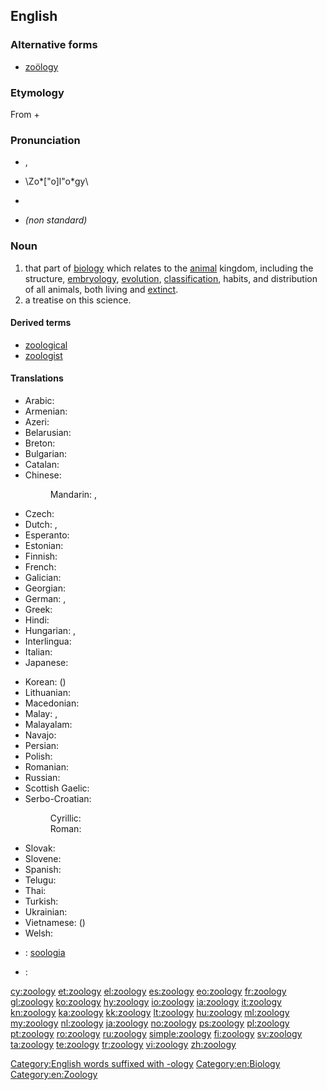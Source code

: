 ==English==
{{wikipedia}}

===Alternative forms===
* [[zoölogy]]

===Etymology===
From {{etyl|grc|en}} {{term|ζῷον||tr=zōon|lang=grc|animal|sc=polytonic}} + {{term|λόγος||tr=logos|lang=grc|knowledge|sc=polytonic}}

===Pronunciation===
* {{a|UK}} {{IPA|/zəʊˈɒlədʒi/}}, {{X-SAMPA|/z@U"Ql@dZi/}}
* {{a|UK}} \Zo*["o]l"o*gy\
* {{a|US}} {{IPA|/zoʊˈɑlədʒi/}}
* {{a|US}} ''(non standard)'' {{IPA|/zuˈɑlədʒi/}}

===Noun===
{{en-noun|zoologies}}

# that part of [[biology]] which relates to the [[animal]] kingdom, including the structure, [[embryology]], [[evolution]], [[classification]], habits, and distribution of all animals, both living and [[extinct]].
# a treatise on this science.

====Derived terms====
* [[zoological]]
* [[zoologist]]

====Translations====
{{trans-top|science that studies the animal kingdom}}
* Arabic: {{t|ar|علم الحيوان|m|tr=ʿilm al-ḥayawān}}
* Armenian: {{t|hy|կենդանաբանություն|tr=kendanabanut'yun}}
* Azeri: {{t|az|zoologiya}}
* Belarusian: {{t|be|заалогія|f|tr=zaalóhija|sc=Cyrl}}
* Breton: {{t+|br|loenoniezh|f}}
* Bulgarian: {{t+|bg|зоология|f|tr=zoológija}}
* Catalan: {{t+|ca|zoologia|f}}
* Chinese:
*: Mandarin: {{t-|cmn|動物學|sc=Hani}}, {{t-|cmn|动物学|tr=dòngwùxué|sc=Hani}}
* Czech: {{t+|cs|zoologie|f}}
* Dutch: {{t+|nl|zoölogie}}, {{t+|nl|dierkunde}}
* Esperanto: {{t-|eo|zoologio|xs=Esperanto}}
* Estonian: {{t-|et|zooloogia}}
* Finnish: {{t+|fi|eläintiede}}
* French: {{t+|fr|zoologie|f}}
* Galician: {{t+|gl|zooloxía|f|xs=Galician}}
* Georgian: {{t|ka|ზოოლოგია|tr=zoologia|sc=Geor}}
* German: {{t+|de|Zoologie|f}}, {{t|de|Tierkunde|f}}
* Greek: {{t+|el|ζωολογία|f|tr=zoología|sc=Grek}}
* Hindi: {{t|hi|प्राणि विज्ञान|m|tr=prāṇi vijgyān|sc=Deva}}
* Hungarian: {{t+|hu|állattan}}, {{t+|hu|zoológia}}
* Interlingua: {{t+|ia|zoologia|xs=Interlingua}}
* Italian: {{t+|it|zoologia|f}}
* Japanese: {{t+|ja|動物学|tr=どうぶつがく, dōbutsugaku}}
{{trans-mid}}
* Korean: {{t|ko|동물학|tr=dongmurhak}} ({{t|ko|動物學}})
* Lithuanian: {{t+|lt|zoologija|f|xs=Lithuanian}}
* Macedonian: {{t|mk|зоологија|f|tr=zoológija|sc=Cyrl}}
* Malay: {{t|ms|kaji haiwan}}, {{t|ms|zoologi}}
* Malayalam: {{t|ml|ജന്തുശാസ്ത്രം|sc=Mlym|xs=Malayalam}}
* Navajo: {{tø|nv|naaldeehii naalkaah}}
* Persian: {{t|fa|جانورشناسی|tr=jânvar-šenâsi}}
* Polish: {{t+|pl|zoologia|f}}
* Romanian: {{t+|ro|zoologie|f}}
* Russian: {{t+|ru|зоология|f|tr=zoológija}}
* Scottish Gaelic: {{t-|gd|ainmh-eòlas|m|xs=Scottish Gaelic}}
* Serbo-Croatian:
*: Cyrillic: {{t|sh|зоологија|f}}
*: Roman: {{t|sh|zoologija|f}}
* Slovak: {{t-|sk|zoológia|f}}
* Slovene: {{t|sl|zoologija|f}}
* Spanish: {{t|es|zoología|f}}
* Telugu: {{t+|te|జంతుశాస్త్రము}}
* Thai: {{t|th|สัตววิทยา|tr=sàt wíttáyaa|sc=Thai}}
* Turkish: {{t|tr|zooloji}}
* Ukrainian: {{t|uk|зоологія|f|tr=zoolóhija|sc=Cyrl}}
* Vietnamese: {{t|vi|động vật học}} ({{t|vi|動物學}})
* Welsh: {{t|cy|sŵoleg|f}}
{{trans-bottom}}

{{checktrans-top}}
* {{ttbc|nov}}: [[soologia]]
{{trans-mid}}
* {{ttbc|sv}}: {{t+|sv|zoologi|c}}
{{trans-bottom}}

[[Category:English words suffixed with -ology]]
[[Category:en:Biology]]
[[Category:en:Zoology]]

[[cy:zoology]]
[[et:zoology]]
[[el:zoology]]
[[es:zoology]]
[[eo:zoology]]
[[fr:zoology]]
[[gl:zoology]]
[[ko:zoology]]
[[hy:zoology]]
[[io:zoology]]
[[ia:zoology]]
[[it:zoology]]
[[kn:zoology]]
[[ka:zoology]]
[[kk:zoology]]
[[lt:zoology]]
[[hu:zoology]]
[[ml:zoology]]
[[my:zoology]]
[[nl:zoology]]
[[ja:zoology]]
[[no:zoology]]
[[ps:zoology]]
[[pl:zoology]]
[[pt:zoology]]
[[ro:zoology]]
[[ru:zoology]]
[[simple:zoology]]
[[fi:zoology]]
[[sv:zoology]]
[[ta:zoology]]
[[te:zoology]]
[[tr:zoology]]
[[vi:zoology]]
[[zh:zoology]]